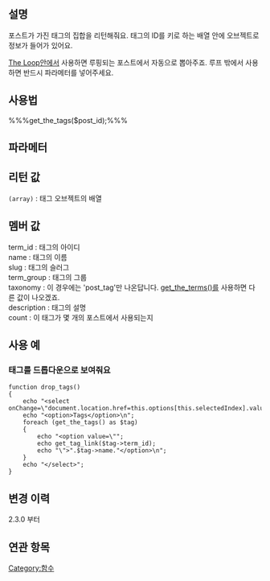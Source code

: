 {{Languages|
{{en|Function Reference/get_the_tags}}
{{ja|テンプレートタグ/get_the_tags}}
{{ko|Function Reference/get_the_tags}}
}}

== 설명 ==

포스트가 가진 태그의 집합을 리턴해줘요. 태그의 ID를 키로 하는 배열 안에 오브젝트로 정보가 들어가 있어요.

[[ko:The Loop|The Loop]]안에서 사용하면 루핑되는 포스트에서 자동으로 뽑아주죠. 루프 밖에서 사용하면 반드시 파라메터를 넣어주세요.

== 사용법 ==

%%%get_the_tags($post_id);%%%

== 파라메터 ==

{{Parameter|$id|int|포스트의 아이디.|필수항목이 아니에요.}}

== 리턴 값 ==
; <tt>(array)</tt> : 태그 오브젝트의 배열

== 멤버 값 ==

;term_id : 태그의 아이디
;name : 태그의 이름
;slug : 태그의 슬러그
;term_group : 태그의 그룹
;taxonomy : 이 경우에는 'post_tag'만 나온답니다. [[ko:Function Reference/get_the_terms|get_the_terms()]]를 사용하면 다른 값이 나오겠죠.
;description : 태그의 설명
;count : 이 태그가 몇 개의 포스트에서 사용되는지

== 사용 예 ==

=== 태그를 드롭다운으로 보여줘요 ===

<pre>
function drop_tags()
{
    echo "<select onChange=\"document.location.href=this.options[this.selectedIndex].value;\">";
    echo "<option>Tags</option>\n";
    foreach (get_the_tags() as $tag)
    {
        echo "<option value=\"";
        echo get_tag_link($tag->term_id);
        echo "\">".$tag->name."</option>\n";
    }
    echo "</select>";
}
</pre>

== 변경 이력 ==

2.3.0 부터

== 연관 항목 ==

{{ko:Tag Tags}}

{{ko:Term Tags}}

{{ko:Tag Footer}}

[[Category:함수]]
